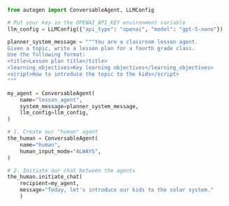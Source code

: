 ```python
from autogen import ConversableAgent, LLMConfig

# Put your key in the OPENAI_API_KEY environment variable
llm_config = LLMConfig({"api_type": "openai", "model": "gpt-5-nano"})

planner_system_message = """You are a classroom lesson agent.
Given a topic, write a lesson plan for a fourth grade class.
Use the following format:
<title>Lesson plan title</title>
<learning_objectives>Key learning objectives</learning_objectives>
<script>How to introduce the topic to the kids</script>
"""

my_agent = ConversableAgent(
    name="lesson_agent",
    system_message=planner_system_message,
    llm_config=llm_config,
)

# 1. Create our "human" agent
the_human = ConversableAgent(
    name="human",
    human_input_mode="ALWAYS",
)

# 2. Initiate our chat between the agents
the_human.initiate_chat(
    recipient=my_agent,
    message="Today, let's introduce our kids to the solar system."
    )
```
